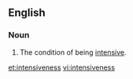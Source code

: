 ==English==

===Noun===
{{en-noun|~|es}}

# The condition of being [[intensive]].

[[et:intensiveness]]
[[vi:intensiveness]]